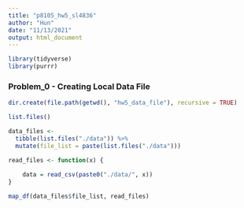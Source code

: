 ```yaml
---
title: "p8105_hw5_sl4836"
author: "Hun"
date: "11/13/2021"
output: html_document
---
```


```r
library(tidyverse)
library(purrr)
```

### Problem_0 - Creating Local Data File
```r
dir.create(file.path(getwd(), "hw5_data_file"), recursive = TRUE)

list.files()
```
```r
data_files <- 
  tibble(list.files("./data")) %>%
  mutate(file_list = paste(list.files("./data")))
```


```r
read_files <- function(x) {
  
    data = read_csv(paste0("./data/", x))
}

map_df(data_files$file_list, read_files)
```



